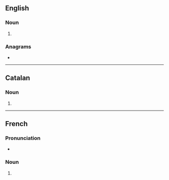 {{also|colóns|cólons|còlons|côlons}}
==English==

===Noun===
{{head|en|noun form}}

# {{plural of|en|colon}}

===Anagrams===
* {{anagrams|en|a=clnoos|Colson|Consol.|consol|locons|loncos}}

----

==Catalan==

===Noun===
{{head|ca|noun form}}

# {{plural of|ca|colon}}

----

==French==

===Pronunciation===
* {{audio|fr|LL-Q150 (fra)-DenisdeShawi-colons.wav|Audio (CAN)}}

===Noun===
{{head|fr|noun form|g=m}}

# {{plural of|fr|colon}}